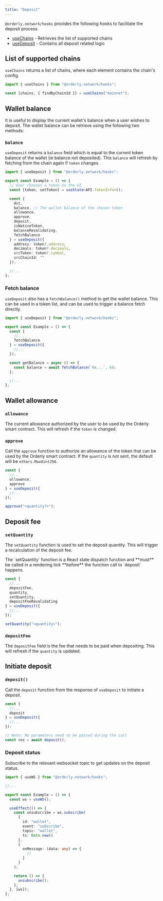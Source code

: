 ```yaml
---
title: "Deposit"
---
```


`@orderly.network/hooks` provides the following hooks to facilitate the deposit process.

- [useChains](/sdks/hooks/advanced/use-chains) - Retrieves the list of supported chains
- [useDeposit](/sdks/hooks/advanced/use-deposit) - Contains all deposit related logic

## List of supported chains

`useChains` returns a list of chains, where each element contains the chain's config.

```typescript
import { useChains } from "@orderly.network/hooks";

const [chains, { findByChainId }] = useChains("mainnet");
```

## Wallet balance

It is useful to display the current wallet's balance when a user wishes to deposit. The wallet balance can be retrieve using the following two methods:

### `balance`

`useDeposit` returns a `balance` field which is equal to the current token balance of the wallet (ie balance not deposited). This `balance` will refresh by fetching from the chain again if `token` changes.

```typescript
import { useDeposit } from "@orderly.network/hooks";

export const Example = () => {
  // User chooses a token on the UI
  const [token, setToken] = useState<API.TokenInfo>();

  const {
    dst,
    balance, // The wallet balance of the chosen token
    allowance,
    approve,
    deposit,
    isNativeToken,
    balanceRevalidating,
    fetchBalance
  } = useDeposit({
    address: token?.address,
    decimals: token?.decimals,
    srcToken: token?.symbol,
    srcChainId: ""
  });

  //...
};
```

### Fetch balance

`useDeposit` also has a `fetchBalance()` method to get the wallet balance. This can be used in a token list, and can be used to trigger a balance fetch directly.

```typescript /fetchBalance/
import { useDeposit } from "@orderly.network/hooks";

export const Example = () => {
  const {
    //...
    fetchBalance
  } = useDeposit({
    //...
  });

  const getBalance = async () => {
    const balance = await fetchBalance(`0x...`, 6);
  };

  //...
};
```

## Wallet allowance

### `allowance`

The current allowance authorized by the user to be used by the Orderly smart contract. This will refresh if the `token` is changed.

### `approve`

Call the `approve` function to authorize an allowance of the token that can be used by the Orderly smart contract. If the `quantity` is not sent, the default will be `ethers.MaxUint256`.

```typescript
const {
  //...
  allowance,
  approve
} = useDeposit({
  //...
});

approve("<quantity?>");
```

## Deposit fee

### `setQuantity`

The `setQuantity` function is used to set the deposit quantity. This will trigger a recalculation of the deposit fee.

<Note>
  The `setQuantity` function is a React state dispatch function and **must** be called in a
  rendering tick **before** the function call to `deposit` happens.
</Note>

```typescript
const {
  //...
  depositFee,
  quantity,
  setQuantity,
  depositFeeRevalidating
} = useDeposit({
  //...
});

setQuantity("<quantity>");
```

### `depositFee`

The `depositFee` field is the fee that needs to be paid when depositing. This will refresh if the `quantity` is updated.

## Initiate deposit

### `deposit()`

Call the `deposit` function from the response of `useDeposit` to initiate a deposit.

```typescript
const {
  //...
  deposit
} = useDeposit({
  //...
});

// Note: No parameters need to be passed during the call
const res = await deposit();
```

### Deposit status

Subscribe to the relevant websocket topic to get updates on the deposit status.

```typescript
import { useWS } from "@orderly.network/hooks";

//...

export const Example = () => {
  const ws = useWS();

  useEffect(() => {
    const unsubscribe = ws.subscribe(
      {
        id: "wallet",
        event: "subscribe",
        topic: "wallet",
        ts: Date.now()
      },
      {
        onMessage: (data: any) => {
          //
        }
      }
    );

    return () => {
      unsubscribe();
    };
  }, [ws]);
};
```
